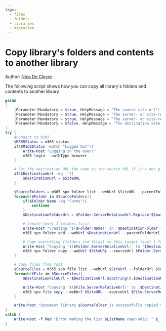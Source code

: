 ```yaml
---
tags:
  - files
  - folders
  - libraries
  - migration
---
```


# Copy library's folders and contents to another library

Author: [Nico De Cleyre](https://www.nicodecleyre.com)

The following script shows how you can copy all library's folders and contents to another library

<Tabs>
  <TabItem value="PowerShell">

  ```powershell
  param
  (
      [Parameter(Mandatory = $true, HelpMessage = "The source site url")][string] $SiteURL,
      [Parameter(Mandatory = $true, HelpMessage = "The server- or site-relative URL of the source document library")][string] $SourceFolder,
      [Parameter(Mandatory = $true, HelpMessage = "The server- or site-relative URL of the destination document library")][string] $DestinationFolder,
      [Parameter(Mandatory = $false, HelpMessage = "The destination site url")][string] $DestinationUrl
  )
  try {
      #Connect to m365
      $M365Status = m365 status
      if($M365Status -match "Logged Out"){
          Write-Host "Logging in the User!"
          m365 login --authType browser
      }

      # Set the destination URL the same as the source URL if it's not given
      if($DestinationUrl -eq ''){
          $DestinationUrl = $SiteURL
      }

      $SourceFolders = m365 spo folder list --webUrl $SiteURL --parentFolderUrl $SourceFolder | ConvertFrom-Json
      foreach($Folder in $SourceFolders){
          if($Folder.Name -eq "Forms"){
              continue
          }
          $DestinationFolderUrl = $Folder.ServerRelativeUrl.Replace($SourceFolder, $DestinationFolder)

          # Create level 1 folders first
          Write-Host "Creating '$($Folder.Name)' in '$DestinationFolder'" -ForegroundColor Yellow
          m365 spo folder add --webUrl $DestinationUrl --parentFolderUrl $DestinationFolder --name $Folder.Name | Out-null

          # Copy everything (folders and files) to this target level 1 folder
          Write-Host "Copying '$($Folder.ServerRelativeUrl)' to '$DestinationFolderUrl'" -ForegroundColor Cyan
          m365 spo folder copy --webUrl $SiteURL --sourceUrl $Folder.ServerRelativeUrl --targetUrl $DestinationFolderUrl --allowSchemaMismatch
      }

      # Copy files from root
      $SourceFiles = m365 spo file list --webUrl $SiteUrl --folderUrl $SourceFolder --fields "ServerRelativeUrl" | ConvertFrom-Json
      foreach($File in $SourceFiles){
          $DestinationFileUrl = $DestinationUrl.Substring(0,$DestinationUrl.ToLower().IndexOf("/sites")) + $DestinationFolder

          Write-Host "Copying '$($File.ServerRelativeUrl)' to '$DestinationFileUrl'" -ForegroundColor Cyan
          m365 spo file copy --webUrl $SiteURL --sourceUrl $File.ServerRelativeUrl --targetUrl $DestinationFileUrl
      }

      Write-host "Document library $SourceFolder is successfully copied to $DestinationFolder" -f Green
  }
  catch {
      Write-Host -f Red "Error making the list $ListName read-only: " $_.Exception.Message
  }
  ```

  </TabItem>
</Tabs>
